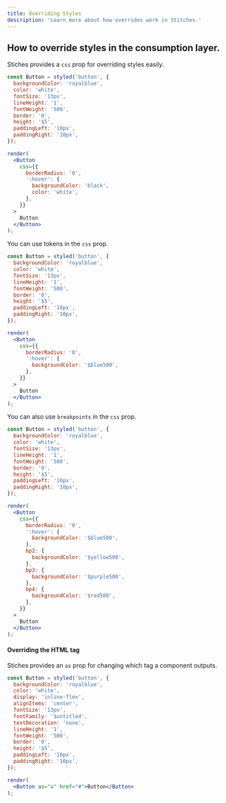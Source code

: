```yaml
---
title: Overriding Styles
description: 'Learn more about how overrides work in Stitches.'
---
```


## How to override styles in the consumption layer.

Stiches provides a `css` prop for overriding styles easily.

```jsx live manual
const Button = styled('button', {
  backgroundColor: 'royalblue',
  color: 'white',
  fontSize: '13px',
  lineHeight: '1',
  fontWeight: '500',
  border: '0',
  height: '$5',
  paddingLeft: '10px',
  paddingRight: '10px',
});

render(
  <Button
    css={{
      borderRadius: '0',
      ':hover': {
        backgroundColor: 'black',
        color: 'white',
      },
    }}
  >
    Button
  </Button>
);
```

You can use tokens in the `css` prop.

```jsx live manual
const Button = styled('button', {
  backgroundColor: 'royalblue',
  color: 'white',
  fontSize: '13px',
  lineHeight: '1',
  fontWeight: '500',
  border: '0',
  height: '$5',
  paddingLeft: '10px',
  paddingRight: '10px',
});

render(
  <Button
    css={{
      borderRadius: '0',
      ':hover': {
        backgroundColor: '$blue500',
      },
    }}
  >
    Button
  </Button>
);
```

You can also use `breakpoints` in the `css` prop.

```jsx live manual
const Button = styled('button', {
  backgroundColor: 'royalblue',
  color: 'white',
  fontSize: '13px',
  lineHeight: '1',
  fontWeight: '500',
  border: '0',
  height: '$5',
  paddingLeft: '10px',
  paddingRight: '10px',
});

render(
  <Button
    css={{
      borderRadius: '0',
      ':hover': {
        backgroundColor: '$blue500',
      },
      bp2: {
        backgroundColor: '$yellow500',
      },
      bp3: {
        backgroundColor: '$purple500',
      },
      bp4: {
        backgroundColor: '$red500',
      },
    }}
  >
    Button
  </Button>
);
```

#### Overriding the HTML tag

Stiches provides an `as` prop for changing which tag a component outputs.

```jsx live manual
const Button = styled('button', {
  backgroundColor: 'royalblue',
  color: 'white',
  display: 'inline-flex',
  alignItems: 'center',
  fontSize: '13px',
  fontFamily: '$untitled',
  textDecoration: 'none',
  lineHeight: '1',
  fontWeight: '500',
  border: '0',
  height: '$5',
  paddingLeft: '10px',
  paddingRight: '10px',
});

render(
  <Button as="a" href="#">Button</Button>
);
```

